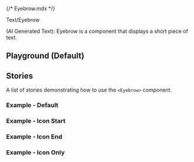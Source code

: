 {/* Eyebrow.mdx */}



<Meta of={EyebrowStories} />

<Title>Eyebrow</Title>

<Subtitle>Text/Eyebrow</Subtitle>

(AI Generated Text): Eyebrow is a component that displays a short piece of text.

## Playground (Default)

<Canvas of={EyebrowStories.Playground} withToolbar />
<Controls of={EyebrowStories.Default} />

## Stories

A list of stories demonstrating how to use the `<Eyebrow>` component.

### Example - Default

<Canvas of={EyebrowStories.Default} />

### Example - Icon Start

<Canvas of={EyebrowStories.IconStart} />

### Example - Icon End

<Canvas of={EyebrowStories.IconEnd} />

### Example - Icon Only

<Canvas of={EyebrowStories.IconOnly} />
